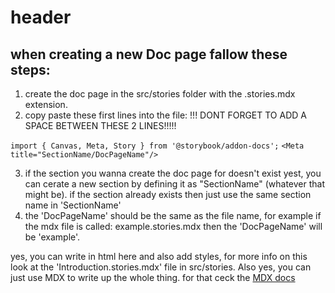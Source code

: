 
<Meta title="MDX/guide"/>


# header
## when creating a new Doc page fallow these steps:

1) create the doc page in the src/stories folder with the .stories.mdx extension.
2) copy paste these first lines into the file:
!!! DONT FORGET TO ADD A SPACE BETWEEN THESE 2 LINES!!!!!

`import { Canvas, Meta, Story } from '@storybook/addon-docs';`
`<Meta title="SectionName/DocPageName"/>`


3) if the section you wanna create the doc page for doesn't exist yest, you can cerate a new section by defining it as "SectionName" (whatever that might be).
if the section already exists then just use the same section name in 'SectionName'
4) the 'DocPageName' should be the same as the file name, for example if the mdx file is called:
example.stories.mdx
then the 'DocPageName' will be 'example'.

yes, you can write in html here and also add styles, for more info on this look at the 'Introduction.stories.mdx' file in src/stories.
Also yes, you can just use MDX to write up the whole thing. for that ceck the [MDX docs](https://kabartolo.github.io/chicago-docs-demo/docs/mdx-guide/writing/)
